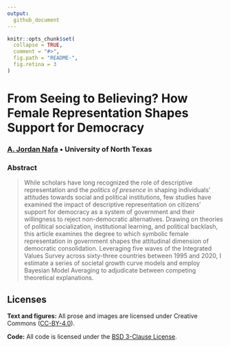 ```yaml
---
output: 
  github_document
---
```


```r
knitr::opts_chunk$set(
  collapse = TRUE,
  comment = "#>",
  fig.path = "README-",
  fig.retina = 3
)
```

# From Seeing to Believing? How Female Representation Shapes Support for Democracy

### [A. Jordan Nafa](https://www.ajordannafa.com/) • University of North Texas

### Abstract

> While scholars have long recognized the role of descriptive representation and the *politics of presence* in shaping individuals' attitudes towards social and political institutions, few studies have examined the impact of descriptive representation on citizens' support for democracy as a system of government and their willingness to reject non-democratic alternatives. Drawing on theories of political socialization, institutional learning, and political backlash, this article examines the degree to which symbolic female representation in government shapes the attitudinal dimension of democratic consolidation. Leveraging five waves of the Integrated Values Survey across sixty-three countries between 1995 and 2020, I estimate a series of societal growth curve models and employ Bayesian Model Averaging to adjudicate between competing theoretical explanations.

## Licenses

**Text and figures:** All prose and images are licensed under Creative Commons ([CC-BY-4.0](http://creativecommons.org/licenses/by/4.0/)).

**Code:** All code is licensed under the [BSD 3-Clause License](LICENSE.md).
